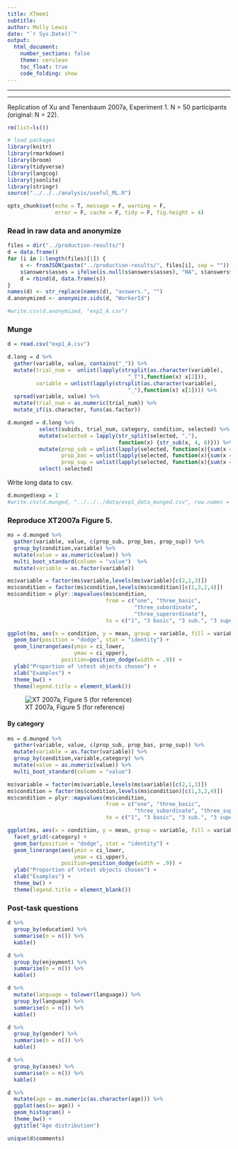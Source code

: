 ```yaml
---
title: XTmem1
subtitle: 
author: Molly Lewis 
date: "`r Sys.Date()`"
output: 
  html_document:
    number_sections: false
    theme: cerulean
    toc_float: true
    code_folding: show
---
```

  
******
******

Replication of Xu and Tenenbaum 2007a, Experiment 1. N = 50 participants (original: N = 22).

```r
rm(list=ls())

# load packages
library(knitr)
library(rmarkdown)
library(broom)
library(tidyverse) 
library(langcog)
library(jsonlite)
library(stringr)
source("../../../analysis/useful_ML.R")

opts_chunk$set(echo = T, message = F, warning = F, 
               error = F, cache = F, tidy = F, fig.height = 4)
```  

### Read in raw data and anonymize
```r
files = dir("../production-results/")
d = data.frame()
for (i in 1:length(files)[1]) {
    s <- fromJSON(paste("../production-results/", files[i], sep = ""))
    s$answers$asses = ifelse(is.null(s$answers$asses), "NA", s$answers$asses)
    d = rbind(d, data.frame(s))
}
names(d) <- str_replace(names(d), "answers.", "")
d.anonymized <- anonymize.sids(d, "WorkerId")

#write.csv(d.anonymized, "exp1_A.csv")
```

### Munge
```r
d = read.csv("exp1_A.csv")

d.long = d %>%
  gather(variable, value, contains("_")) %>%
  mutate(trial_num =  unlist(lapply(strsplit(as.character(variable),
                                      "_T"),function(x) x[2])),
         variable = unlist(lapply(strsplit(as.character(variable),
                                      "_"),function(x) x[1]))) %>%
  spread(variable, value) %>%
  mutate(trial_num = as.numeric(trial_num)) %>%
  mutate_if(is.character, funs(as.factor)) 

d.munged = d.long %>%
          select(subids, trial_num, category, condition, selected) %>%
          mutate(selected = lapply(str_split(selected, ","), 
                                   function(x) {str_sub(x, 4, 6)})) %>%
          mutate(prop_sub = unlist(lapply(selected, function(x){sum(x == "sub")/2})),
                 prop_bas = unlist(lapply(selected, function(x){sum(x == "bas")/2})),
                 prop_sup = unlist(lapply(selected, function(x){sum(x == "sup")/4}))) %>%
          select(-selected)
```

Write long data to csv.
```r
d.munged$exp = 1
#write.csv(d.munged, "../../../data/exp1_data_munged.csv", row.names = F)
```

### Reproduce XT2007a Figure 5.
```r
ms = d.munged %>%
  gather(variable, value, c(prop_sub, prop_bas, prop_sup)) %>%
  group_by(condition,variable) %>%
  mutate(value = as.numeric(value)) %>%
  multi_boot_standard(column = "value")  %>%
  mutate(variable = as.factor(variable))

ms$variable = factor(ms$variable,levels(ms$variable)[c(2,1,3)])
ms$condition = factor(ms$condition,levels(ms$condition)[c(1,3,2,4)])
ms$condition = plyr::mapvalues(ms$condition,
                               from = c("one", "three_basic", 
                                        "three_subordinate",
                                        "three_superordinate"), 
                               to = c("1", "3 basic", "3 sub.", "3 super."))

ggplot(ms, aes(x = condition, y = mean, group = variable, fill = variable)) +
  geom_bar(position = "dodge", stat = "identity") +
  geom_linerange(aes(ymin = ci_lower, 
                     ymax = ci_upper), 
                 position=position_dodge(width = .9)) +
  ylab("Proportion of \ntest objects chosen") +
  xlab("Examples") +
  theme_bw() +
  theme(legend.title = element_blank())
```

![XT 2007a, Figure 5 (for reference)](xtfig5.png)

#### By category
```r
ms = d.munged %>%
  gather(variable, value, c(prop_sub, prop_bas, prop_sup)) %>%
  mutate(variable = as.factor(variable)) %>%
  group_by(condition,variable,category) %>%
  mutate(value = as.numeric(value)) %>%
  multi_boot_standard(column = "value") 

ms$variable = factor(ms$variable,levels(ms$variable)[c(2,1,3)])
ms$condition = factor(ms$condition,levels(ms$condition)[c(1,3,2,4)])
ms$condition = plyr::mapvalues(ms$condition,
                               from = c("one", "three_basic", 
                                        "three_subordinate", "three_superordinate"), 
                               to = c("1", "3 basic", "3 sub.", "3 super."))

ggplot(ms, aes(x = condition, y = mean, group = variable, fill = variable)) +
  facet_grid(~category) +
  geom_bar(position = "dodge", stat = "identity") +
  geom_linerange(aes(ymin = ci_lower, 
                     ymax = ci_upper), 
                 position=position_dodge(width = .9)) +
  ylab("Proportion of \ntest objects chosen") +
  xlab("Examples") +
  theme_bw() +
  theme(legend.title = element_blank())
```

### Post-task questions
```r
d %>%
  group_by(education) %>%
  summarise(n = n()) %>%
  kable()

d %>%
  group_by(enjoyment) %>%
  summarise(n = n()) %>%
  kable()

d %>%
  mutate(language = tolower(language)) %>%
  group_by(language) %>%
  summarise(n = n()) %>%
  kable()

d %>%
  group_by(gender) %>%
  summarise(n = n()) %>%
  kable()

d %>%
  group_by(asses) %>%
  summarise(n = n()) %>%
  kable()

d %>%
  mutate(age = as.numeric(as.character(age))) %>%
  ggplot(aes(x= age)) +
  geom_histogram() +
  theme_bw() +
  ggtitle("Age distribution")

unique(d$comments)
```


